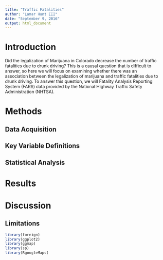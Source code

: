 ```yaml
---
title: "Traffic Fatalities"
author: "Lamar Hunt III"
date: "September 9, 2016"
output: html_document
---
```


# Introduction
Did the legalization of Marijuana in Colorado decrease the number of traffic fatalities due to drunk driving? This is a causal question that is difficult to answer, so here we will focus on examining whether there was an association between the legalization of marijuana and traffic fatalities due to drunk driving. To answer this question, we will Fatality Analysis Reporting System (FARS) data provided by the National Highway Traffic Safety Administration (NHTSA). 

# Methods
## Data Acquisition

## Key Variable Definitions

## Statistical Analysis

# Results

# Discussion
## Limitations
```r
library(foreign)
library(ggplot2)
library(ggmap)
library(sp)
library(RgoogleMaps)
```


